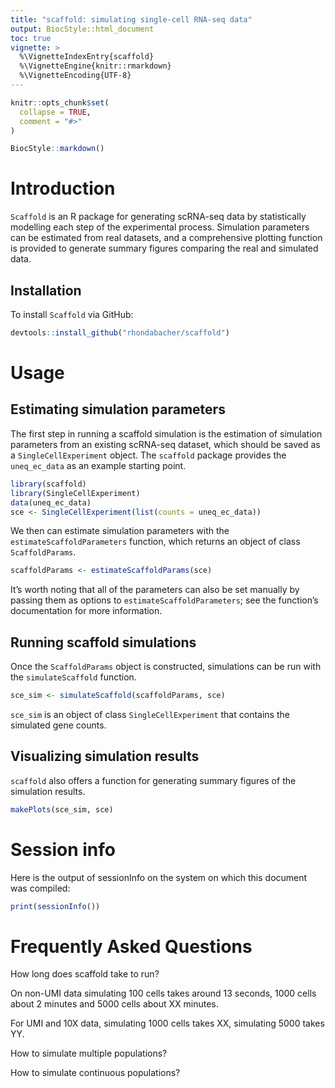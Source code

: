```yaml
---
title: "scaffold: simulating single-cell RNA-seq data"
output: BiocStyle::html_document
toc: true
vignette: >
  %\VignetteIndexEntry{scaffold}
  %\VignetteEngine{knitr::rmarkdown}
  %\VignetteEncoding{UTF-8}
---
```


```r
knitr::opts_chunk$set(
  collapse = TRUE,
  comment = "#>"
)
```

```r
BiocStyle::markdown()
```


# Introduction

`Scaffold` is an R package for generating scRNA-seq data by
statistically modelling each step of the experimental
process. Simulation parameters can be estimated from real datasets,
and a comprehensive plotting function is provided to generate summary
figures comparing the real and simulated data.

## Installation

To install `Scaffold` via GitHub:

```r
devtools::install_github("rhondabacher/scaffold")
```

# Usage

## Estimating simulation parameters

The first step in running a scaffold simulation is the estimation of
simulation parameters from an existing scRNA-seq dataset, which should be saved as a `SingleCellExperiment` object. The
`scaffold` package provides the `uneq_ec_data` as an example starting
point.

```r
library(scaffold)
library(SingleCellExperiment)
data(uneq_ec_data)
sce <- SingleCellExperiment(list(counts = uneq_ec_data))
```

We then can estimate simulation parameters with the
`estimateScaffoldParameters` function, which returns an object of
class `ScaffoldParams`.

```r
scaffoldParams <- estimateScaffoldParams(sce)
```

It's worth noting that all of the parameters can also be set manually
by passing them as options to `estimateScaffoldParameters`; see the
function's documentation for more information.

## Running scaffold simulations

Once the `ScaffoldParams` object is constructed, simulations can be
run with the `simulateScaffold` function.

```r
sce_sim <- simulateScaffold(scaffoldParams, sce)
```

`sce_sim` is an object of class `SingleCellExperiment` that
contains the simulated gene counts.

## Visualizing simulation results

`scaffold` also offers a function for generating summary figures of
the simulation results.

```r
makePlots(sce_sim, sce)
```

# Session info

Here is the output of sessionInfo on the system on which this document was compiled:

```r
print(sessionInfo())
```

# Frequently Asked Questions

How long does scaffold take to run?

On non-UMI data simulating 100 cells takes around 13 seconds, 1000 cells about 2 minutes and 5000 cells about
XX minutes.

For UMI and 10X data, simulating 1000 cells takes XX, simulating 5000 takes YY.


How to simulate multiple populations?

How to simulate continuous populations?
